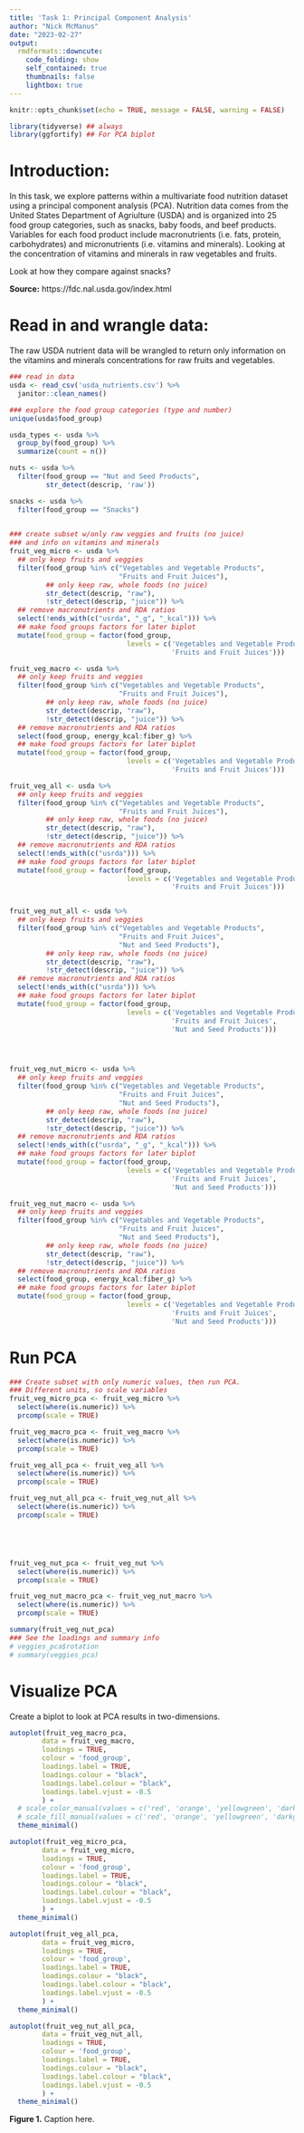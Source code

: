 ```yaml
---
title: 'Task 1: Principal Component Analysis'
author: "Nick McManus"
date: "2023-02-27"
output:
  rmdformats::downcute:
    code_folding: show
    self_contained: true
    thumbnails: false
    lightbox: true
---
```


```r
knitr::opts_chunk$set(echo = TRUE, message = FALSE, warning = FALSE)

library(tidyverse) ## always
library(ggfortify) ## For PCA biplot
```

# Introduction:

In this task, we explore patterns within a multivariate food nutrition dataset using a principal component analysis (PCA). Nutrition data comes from the United States Department of Agriulture (USDA) and is organized into 25 food group categories, such as snacks, baby foods, and beef products. Variables for each food product include macronutrients (i.e. fats, protein, carbohydrates) and micronutrients (i.e. vitamins and minerals). Looking at the concentration of vitamins and minerals in raw vegetables and fruits. 


Look at how they compare against snacks? 

**Source:** https://fdc.nal.usda.gov/index.html


# Read in and wrangle data:

The raw USDA nutrient data will be wrangled to return only information on the vitamins and minerals concentrations for raw fruits and vegetables.
```r
### read in data
usda <- read_csv('usda_nutrients.csv') %>% 
  janitor::clean_names() 

### explore the food group categories (type and number)
unique(usda$food_group)

usda_types <- usda %>%
  group_by(food_group) %>%
  summarize(count = n())

nuts <- usda %>% 
  filter(food_group == "Nut and Seed Products",
         str_detect(descrip, 'raw'))

snacks <- usda %>% 
  filter(food_group == "Snacks")
  
```

```r
### create subset w/only raw veggies and fruits (no juice) 
### and info on vitamins and minerals
fruit_veg_micro <- usda %>% 
  ## only keep fruits and veggies
  filter(food_group %in% c("Vegetables and Vegetable Products",
                           "Fruits and Fruit Juices"),
         ## only keep raw, whole foods (no juice)
         str_detect(descrip, "raw"),
         !str_detect(descrip, "juice")) %>% 
  ## remove macronutrients and RDA ratios
  select(!ends_with(c("usrda", "_g", "_kcal"))) %>% 
  ## make food groups factors for later biplot
  mutate(food_group = factor(food_group, 
                             levels = c('Vegetables and Vegetable Products', 
                                        'Fruits and Fruit Juices'))) 

fruit_veg_macro <- usda %>% 
  ## only keep fruits and veggies
  filter(food_group %in% c("Vegetables and Vegetable Products",
                           "Fruits and Fruit Juices"),
         ## only keep raw, whole foods (no juice)
         str_detect(descrip, "raw"),
         !str_detect(descrip, "juice")) %>% 
  ## remove macronutrients and RDA ratios
  select(food_group, energy_kcal:fiber_g) %>%
  ## make food groups factors for later biplot
  mutate(food_group = factor(food_group, 
                             levels = c('Vegetables and Vegetable Products', 
                                        'Fruits and Fruit Juices')))

fruit_veg_all <- usda %>% 
  ## only keep fruits and veggies
  filter(food_group %in% c("Vegetables and Vegetable Products",
                           "Fruits and Fruit Juices"),
         ## only keep raw, whole foods (no juice)
         str_detect(descrip, "raw"),
         !str_detect(descrip, "juice")) %>% 
  ## remove macronutrients and RDA ratios
  select(!ends_with(c("usrda"))) %>%
  ## make food groups factors for later biplot
  mutate(food_group = factor(food_group, 
                             levels = c('Vegetables and Vegetable Products', 
                                        'Fruits and Fruit Juices')))


fruit_veg_nut_all <- usda %>% 
  ## only keep fruits and veggies
  filter(food_group %in% c("Vegetables and Vegetable Products",
                           "Fruits and Fruit Juices",
                           "Nut and Seed Products"),
         ## only keep raw, whole foods (no juice)
         str_detect(descrip, "raw"),
         !str_detect(descrip, "juice")) %>% 
  ## remove macronutrients and RDA ratios
  select(!ends_with(c("usrda"))) %>%
  ## make food groups factors for later biplot
  mutate(food_group = factor(food_group, 
                             levels = c('Vegetables and Vegetable Products', 
                                        'Fruits and Fruit Juices',
                                        'Nut and Seed Products'))) 




fruit_veg_nut_micro <- usda %>% 
  ## only keep fruits and veggies
  filter(food_group %in% c("Vegetables and Vegetable Products",
                           "Fruits and Fruit Juices",
                           "Nut and Seed Products"),
         ## only keep raw, whole foods (no juice)
         str_detect(descrip, "raw"),
         !str_detect(descrip, "juice")) %>% 
  ## remove macronutrients and RDA ratios
  select(!ends_with(c("usrda", "_g", "_kcal"))) %>% 
  ## make food groups factors for later biplot
  mutate(food_group = factor(food_group, 
                             levels = c('Vegetables and Vegetable Products', 
                                        'Fruits and Fruit Juices',
                                        'Nut and Seed Products'))) 

fruit_veg_nut_macro <- usda %>% 
  ## only keep fruits and veggies
  filter(food_group %in% c("Vegetables and Vegetable Products",
                           "Fruits and Fruit Juices",
                           "Nut and Seed Products"),
         ## only keep raw, whole foods (no juice)
         str_detect(descrip, "raw"),
         !str_detect(descrip, "juice")) %>% 
  ## remove macronutrients and RDA ratios
  select(food_group, energy_kcal:fiber_g) %>%
  ## make food groups factors for later biplot
  mutate(food_group = factor(food_group, 
                             levels = c('Vegetables and Vegetable Products', 
                                        'Fruits and Fruit Juices',
                                        'Nut and Seed Products')))
```



# Run PCA

``` r
### Create subset with only numeric values, then run PCA.
### Different units, so scale variables
fruit_veg_micro_pca <- fruit_veg_micro %>%
  select(where(is.numeric)) %>% 
  prcomp(scale = TRUE) 

fruit_veg_macro_pca <- fruit_veg_macro %>%
  select(where(is.numeric)) %>% 
  prcomp(scale = TRUE) 

fruit_veg_all_pca <- fruit_veg_all %>%
  select(where(is.numeric)) %>% 
  prcomp(scale = TRUE)

fruit_veg_nut_all_pca <- fruit_veg_nut_all %>%
  select(where(is.numeric)) %>% 
  prcomp(scale = TRUE)





fruit_veg_nut_pca <- fruit_veg_nut %>%
  select(where(is.numeric)) %>% 
  prcomp(scale = TRUE)

fruit_veg_nut_macro_pca <- fruit_veg_nut_macro %>%
  select(where(is.numeric)) %>% 
  prcomp(scale = TRUE) 

summary(fruit_veg_nut_pca)
### See the loadings and summary info
# veggies_pca$rotation
# summary(veggies_pca)
```



# Visualize PCA

Create a biplot to look at PCA results in two-dimensions.
```r
autoplot(fruit_veg_macro_pca,
     	data = fruit_veg_macro,
     	loadings = TRUE,
     	colour = 'food_group',
     	loadings.label = TRUE,
     	loadings.colour = "black",
     	loadings.label.colour = "black",
     	loadings.label.vjust = -0.5
     	) +
  # scale_color_manual(values = c('red', 'orange', 'yellowgreen', 'darkgreen')) +
  # scale_fill_manual(values = c('red', 'orange', 'yellowgreen', 'darkgreen')) +
  theme_minimal()

autoplot(fruit_veg_micro_pca,
     	data = fruit_veg_micro,
     	loadings = TRUE,
     	colour = 'food_group',
     	loadings.label = TRUE,
     	loadings.colour = "black",
     	loadings.label.colour = "black",
     	loadings.label.vjust = -0.5
     	) +
  theme_minimal()

autoplot(fruit_veg_all_pca,
     	data = fruit_veg_micro,
     	loadings = TRUE,
     	colour = 'food_group',
     	loadings.label = TRUE,
     	loadings.colour = "black",
     	loadings.label.colour = "black",
     	loadings.label.vjust = -0.5
     	) +
  theme_minimal()

autoplot(fruit_veg_nut_all_pca,
     	data = fruit_veg_nut_all,
     	loadings = TRUE,
     	colour = 'food_group',
     	loadings.label = TRUE,
     	loadings.colour = "black",
     	loadings.label.colour = "black",
     	loadings.label.vjust = -0.5
     	) +
  theme_minimal()
```
**Figure 1.** Caption here. 